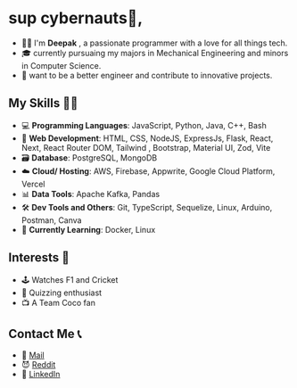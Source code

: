 # sup cybernauts👋,

- 🧔🏻 I'm **Deepak** , a passionate programmer with a love for all things tech.
- 🎓 currently pursuaing my majors in Mechanical Engineering and minors in Computer Science.
- 🔭 want to be a better engineer and contribute to innovative projects.


## My Skills 🤹🏼

- 💻 **Programming Languages**: JavaScript, Python, Java, C++, Bash
- 🧩 **Web Development**: HTML, CSS, NodeJS, ExpressJs, Flask, React, Next, React Router DOM, Tailwind , Bootstrap, Material UI, Zod, Vite
- 🗃️ **Database**: PostgreSQL, MongoDB
- ☁️ **Cloud/ Hosting**: AWS, Firebase, Appwrite, Google Cloud Platform, Vercel
- 📊 **Data Tools**: Apache Kafka, Pandas
- 🛠 **Dev Tools and Others**: Git, TypeScript, Sequelize, Linux, Arduino, Postman, Canva
- 🚧 **Currently Learning**: Docker, Linux

## Interests 🎨

- 🕹️ Watches F1 and Cricket
- 🧠 Quizzing enthusiast
- 📺 A Team Coco fan

## Contact Me 📞

- 💌 [Mail](mailto:hey.usedeep@gmail.com)
- 😈 [Reddit](https://www.reddit.com/user/tyre_deg)
- 👥 [LinkedIn](https://www.linkedin.com/in/deepak-gandepalli)
